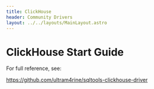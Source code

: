 ```yaml
---
title: ClickHouse
header: Community Drivers
layout: ../../layouts/MainLayout.astro
---
```


# ClickHouse Start Guide

For full reference, see:

<a target="_blank" href="https://github.com/ultram4rine/sqltools-clickhouse-driver">
  https://github.com/ultram4rine/sqltools-clickhouse-driver
</a>
